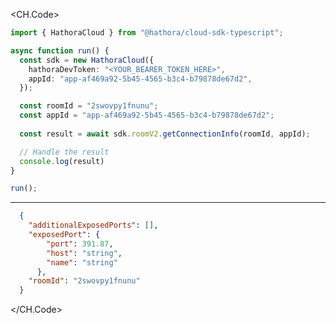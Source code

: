 
<CH.Code>
```typescript GetConnectionInfo.ts
import { HathoraCloud } from "@hathora/cloud-sdk-typescript";

async function run() {
  const sdk = new HathoraCloud({
    hathoraDevToken: "<YOUR_BEARER_TOKEN_HERE>",
    appId: "app-af469a92-5b45-4565-b3c4-b79878de67d2",
  });

  const roomId = "2swovpy1fnunu";
  const appId = "app-af469a92-5b45-4565-b3c4-b79878de67d2";
  
  const result = await sdk.roomV2.getConnectionInfo(roomId, appId);

  // Handle the result
  console.log(result)
}

run();
```
---

```json Example Response
  {
    "additionalExposedPorts": [],
    "exposedPort": {
        "port": 391.87,
        "host": "string",
        "name": "string"
      },
    "roomId": "2swovpy1fnunu"
  }
```
</CH.Code>
